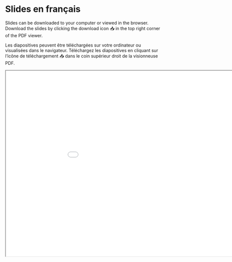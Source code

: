 # Slides en français

::: callout-tip
Slides can be downloaded to your computer or viewed in the browser. Download the slides by clicking the download icon 📥 in the top right corner of the PDF viewer.

Les diapositives peuvent être téléchargées sur votre ordinateur ou visualisées dans le navigateur. Téléchargez les diapositives en cliquant sur l'icône de téléchargement 📥 dans le coin supérieur droit de la visionneuse PDF.
:::

<iframe src="lesson-materials/part-1/french-slides.pdf" width="1000" height="600">

</iframe>
